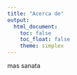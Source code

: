 ```yaml
---
title: "Acerca de"
output:
  html_document:
    toc: false
    toc_float: false
    theme: simplex
---
```


mas sanata
